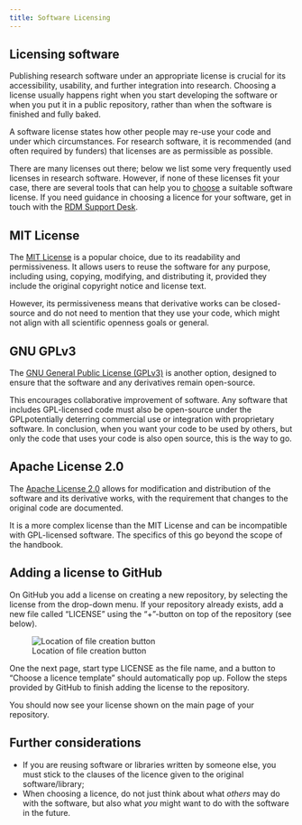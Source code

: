 ```yaml
---
title: Software Licensing
---
```


## Licensing software

Publishing research software under an appropriate license is crucial for its accessibility, usability, and further integration into research. Choosing a license usually happens right when you start developing the software or when you put it in a public repository, rather than when the software is finished and fully baked. 

A software license states how other people may re-use your code and under which circumstances. For research software, it is recommended (and often required by funders) that licenses are as permissible as possible. 

There are many licenses out there; below we list some very frequently used licenses in research software. However, if none of these licenses fit your case, there are several tools that can help you to [choose](https://choosealicense.com/) a suitable software license. If you need guidance in choosing a licence for your software, get in touch with the [RDM Support Desk](mailto:rdm@vu.nl?subject=Research%20Software).

## MIT License

The [MIT License](https://mit-license.org) is a popular choice, due to its readability and permissiveness. It allows users to reuse the software for any purpose, including using, copying, modifying, and distributing it, provided they include the original copyright notice and license text. 

However, its permissiveness means that derivative works can be closed-source and do not need to mention that they use your code, which might not align with all scientific openness goals or general. 

## GNU GPLv3

The [GNU General Public License (GPLv3)](https://www.gnu.org/licenses/gpl-3.0.en.html) is another option, designed to ensure that the software and any derivatives remain open-source. 

This encourages collaborative improvement of software. Any software that includes GPL-licensed code must also be open-source under the GPLpotentially deterring commercial use or integration with proprietary software. In conclusion, when you want your code to be used by others, but only the code that uses your code is also open source, this is the way to go.

## Apache License 2.0

The [Apache License 2.0](https://www.apache.org/licenses/LICENSE-2.0) allows for modification and distribution of the software and its derivative works, with the requirement that changes to the original code are documented. 

It is a more complex license than the MIT License and can be incompatible with GPL-licensed software. The specifics of this go beyond the scope of the handbook.

## Adding a license to GitHub

On GitHub you add a license on creating a new repository, by selecting the license from the drop-down menu. If your repository already exists, add a new file called "LICENSE" using the "+"-button on top of the repository (see below). 

![Location of file creation button](github_file_creation_button.png)
 
One the next page, start type LICENSE as the file name, and a button to "Choose a licence template" should automatically pop up. Follow the steps provided by GitHub to finish adding the license to the repository.
 
You should now see your license shown on the main page of your repository.

## Further considerations

 * If you are reusing software or libraries written by someone else, you must stick to the clauses of the licence given to the original software/library;
 * When choosing a licence, do not just think about what _others_ may do with the software, but also what _you_ might want to do with the software in the future.
